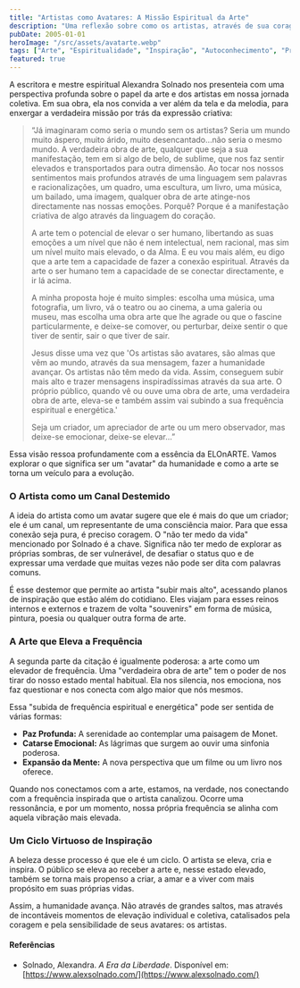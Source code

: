 ```yaml
---
title: "Artistas como Avatares: A Missão Espiritual da Arte"
description: "Uma reflexão sobre como os artistas, através de sua coragem e conexão, canalizam mensagens que elevam a frequência da humanidade, inspirado por Alexandra Solnado."
pubDate: 2005-01-01
heroImage: "/src/assets/avatarte.webp"
tags: ["Arte", "Espiritualidade", "Inspiração", "Autoconhecimento", "Propósito"]
featured: true
---
```


A escritora e mestre espiritual Alexandra Solnado nos presenteia com uma perspectiva profunda sobre o papel da arte e dos artistas em nossa jornada coletiva. Em sua obra, ela nos convida a ver além da tela e da melodia, para enxergar a verdadeira missão por trás da expressão criativa:

> “Já imaginaram como seria o mundo sem os artistas? Seria um mundo muito áspero, muito árido, muito desencantado…não seria o mesmo mundo. A verdadeira obra de arte, qualquer que seja a sua manifestação, tem em si algo de belo, de sublime, que nos faz sentir elevados e transportados para outra dimensão. Ao tocar nos nossos sentimentos mais profundos através de uma linguagem sem palavras e racionalizações, um quadro, uma escultura, um livro, uma música, um bailado, uma imagem, qualquer obra de arte atinge-nos directamente nas nossas emoções. Porquê? Porque é a manifestação criativa de algo através da linguagem do coração.
> 
> A arte tem o potencial de elevar o ser humano, libertando as suas emoções a um nível que não é nem intelectual, nem racional, mas sim um nível muito mais elevado, o da Alma. E eu vou mais além, eu digo que a arte tem a capacidade de fazer a conexão espiritual. Através da arte o ser humano tem a capacidade de se conectar directamente, e ir lá acima.
> 
> A minha proposta hoje é muito simples: escolha uma música, uma fotografia, um livro, vá o teatro ou ao cinema, a uma galeria ou museu, mas escolha uma obra arte que lhe agrade ou que o fascine particularmente, e deixe-se comover, ou perturbar, deixe sentir o que tiver de sentir, sair o que tiver de sair.
>
>Jesus disse uma vez que
>'Os artistas são avatares, são almas que vêm ao mundo, através da sua mensagem, fazer a humanidade avançar. Os artistas não têm medo da vida. Assim, conseguem subir mais alto e trazer mensagens inspiradíssimas através da sua arte.
>O próprio público, quando vê ou ouve uma obra de arte, uma verdadeira obra de arte, eleva-se e também assim vai subindo a sua frequência espiritual e energética.'
>
> Seja um criador, um apreciador de arte ou um mero observador, mas deixe-se emocionar, deixe-se elevar…”

Essa visão ressoa profundamente com a essência da ELOnARTE. Vamos explorar o que significa ser um "avatar" da humanidade e como a arte se torna um veículo para a evolução.

### O Artista como um Canal Destemido

A ideia do artista como um avatar sugere que ele é mais do que um criador; ele é um canal, um representante de uma consciência maior. Para que essa conexão seja pura, é preciso coragem. O "não ter medo da vida" mencionado por Solnado é a chave. Significa não ter medo de explorar as próprias sombras, de ser vulnerável, de desafiar o status quo e de expressar uma verdade que muitas vezes não pode ser dita com palavras comuns.

É esse destemor que permite ao artista "subir mais alto", acessando planos de inspiração que estão além do cotidiano. Eles viajam para esses reinos internos e externos e trazem de volta "souvenirs" em forma de música, pintura, poesia ou qualquer outra forma de arte.

### A Arte que Eleva a Frequência

A segunda parte da citação é igualmente poderosa: a arte como um elevador de frequência. Uma "verdadeira obra de arte" tem o poder de nos tirar do nosso estado mental habitual. Ela nos silencia, nos emociona, nos faz questionar e nos conecta com algo maior que nós mesmos.

Essa "subida de frequência espiritual e energética" pode ser sentida de várias formas:
- **Paz Profunda:** A serenidade ao contemplar uma paisagem de Monet.
- **Catarse Emocional:** As lágrimas que surgem ao ouvir uma sinfonia poderosa.
- **Expansão da Mente:** A nova perspectiva que um filme ou um livro nos oferece.

Quando nos conectamos com a arte, estamos, na verdade, nos conectando com a frequência inspirada que o artista canalizou. Ocorre uma ressonância, e por um momento, nossa própria frequência se alinha com aquela vibração mais elevada.

### Um Ciclo Virtuoso de Inspiração

A beleza desse processo é que ele é um ciclo. O artista se eleva, cria e inspira. O público se eleva ao receber a arte e, nesse estado elevado, também se torna mais propenso a criar, a amar e a viver com mais propósito em suas próprias vidas.

Assim, a humanidade avança. Não através de grandes saltos, mas através de incontáveis momentos de elevação individual e coletiva, catalisados pela coragem e pela sensibilidade de seus avatares: os artistas.

#### Referências

* Solnado, Alexandra. *A Era da Liberdade*. Disponível em: [https://www.alexsolnado.com/](https://www.alexsolnado.com/)
